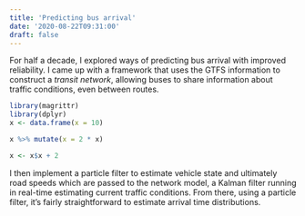```yaml
---
title: 'Predicting bus arrival'
date: '2020-08-22T09:31:00'
draft: false
---
```


For half a decade, I explored ways of predicting bus arrival with improved reliability. I came up with a framework that uses the GTFS information to construct a _transit network_, allowing buses to share information about traffic conditions, even between routes.

<!--more-->

```r
library(magrittr)
library(dplyr)
x <- data.frame(x = 10)

x %>% mutate(x = 2 * x)

x <- x$x + 2
```

I then implement a particle filter to estimate vehicle state and ultimately road speeds which are passed to the network model, a Kalman filter running in real-time estimating current traffic conditions. From there, using a particle filter, it's fairly straightforward to estimate arrival time distributions.
